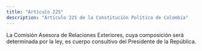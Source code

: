 ```yaml
---
title: "Artículo 225"
description: "Artículo 225 de la Constitución Política de Colombia"
---
```


La Comisión Asesora de Relaciones Exteriores, cuya composición será determinada por la ley, es cuerpo consultivo del Presidente de la República.
